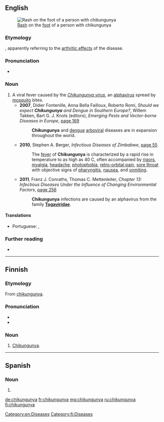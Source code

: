 ==English==
[[File:2012-01-09 Chikungunya on the left feet at The Philippines.jpeg|right|thumb|[[Rash]] on the [[foot]] of a person with chikungunya]]

===Etymology===
{{borrowing|en|kde|chikungunya||that which bends up}}, apparently referring to the [[arthrosis|arthritic effects]] of the disease.

===Pronunciation===
* {{IPA|/tʃɪkʊŋˈɡʊnjə/|/ˌtʃɪkənˈɡʌnjə/|lang=en}}

===Noun===
{{en-noun|-}}

# A viral fever caused by the ''[[Chikungunya virus]]'', an [[alphavirus]] spread by [[mosquito]] bites.
#* '''2007''', Didier Fontenille, Anna Bella Failloux, Roberto Romi, ''Should we expect '''Chikungunya''' and Dengue in Southern Europe?'', Willem Takken, Bart G. J. Knols (editors), ''Emerging Pests and Vector-borne Diseases in Europe'', [http://books.google.com.au/books?id=BEs_2o58GSkC&pg=PA169&dq=%22chikungunya%22%7C%22chikungunyas%22&hl=en&sa=X&ei=tj1iU7rnJoX28QWkv4GYBQ&redir_esc=y#v=onepage&q=%22chikungunya%22%7C%22chikungunyas%22&f=false page 169]
#*: '''Chikungunya''' and [[dengue]] [[arbovirus|arboviral]] diseases are in expansion throughout the world.
#* '''2010''', Stephen A. Berger, ''Infectious Diseases of Zimbabwe'', [http://books.google.com.au/books?id=SmofSKBd1iUC&pg=PA55&dq=%22chikungunya%22%7C%22chikungunyas%22&hl=en&sa=X&ei=tj1iU7rnJoX28QWkv4GYBQ&redir_esc=y#v=onepage&q=%22chikungunya%22%7C%22chikungunyas%22&f=false page 55]
#*: The [[fever]] of '''Chikungunya''' is characterized by a rapid rise in temperature to as high as 40 C, often accompanied by [[rigor]]s, [[myalgia]], [[headache]], [[photophobia]], [[retro-orbital pain]], [[sore throat]] with objective signs of [[pharyngitis]], [[nausea]], and [[vomit]]ing.
#* '''2011''', Franz J. Conraths, Thomas C. Mettenleiter, ''Chapter 13: Infectious Diseases Under the Influence of Changing Environmental Factors'', [http://books.google.com.au/books?id=IFy_KhR2D78C&pg=PA256&dq=%22chikungunya%22%7C%22chikungunyas%22&hl=en&sa=X&ei=tj1iU7rnJoX28QWkv4GYBQ&redir_esc=y#v=onepage&q=%22chikungunya%22%7C%22chikungunyas%22&f=false page 256]
#*: '''Chikungunya''' infections are caused by an alphavirus from the family '''[[Togaviridae]]'''.

====Translations====
{{trans-top|a viral fever caused by an alphavirus spread by mosquito bites}}
* Portuguese: {{t|pt|chikungunya|m}}, {{t|pt|febre chikungunya|f}}
{{trans-mid}}
{{trans-bottom}}

===Further reading===
*{{pedia}}

[[Category:en:Diseases]]

----

==Finnish==
{{wikipedia|lang=fi}}

===Etymology===
From {{etyl|en|fi}} [[chikungunya#English|chikungunya]].

===Pronunciation===
* {{IPA|/ˈtʃɪkunˌɡunjɑ/|lang=fi}}
* {{hyphenation|chi|kun|gun|ya|lang=fi}}

===Noun===
{{fi-noun}}

# [[chikungunya#English|Chikungunya]].

[[Category:fi:Diseases]]
----
==Spanish==

===Noun===
{{es-noun|f}}

# {{l|en|chikungunya}}

[[de:chikungunya]]
[[fr:chikungunya]]
[[mg:chikungunya]]
[[ru:chikungunya]]
[[fi:chikungunya]]